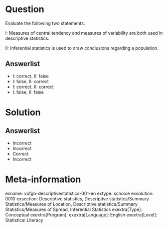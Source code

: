 Question
========
  
Evaluate the following two statements:

I: Measures of central tendency and measures of variability are both used in descriptive statistics. 

II: Inferential statistics is used to draw conclusions regarding a population.
  
Answerlist
----------
* I: correct,  II: false
* I: false,   II: correct
* I: correct,  II: correct
* I: false,   II: false



Solution
========

Answerlist
----------
* Incorrect
* Incorrect
* Correct
* Incorrect

Meta-information
================
exname: vufgb-descriptivestatistics-001-en
extype: schoice
exsolution: 0010
exsection: Descriptive statistics, Descriptive statistics/Summary Statistics/Measures of Location, Descriptive statistics/Summary Statistics/Measures of Spread, Inferential Statistics
exextra[Type]: Conceptual
exextra[Program]: 
exextra[Language]: English
exextra[Level]: Statistical Literacy

